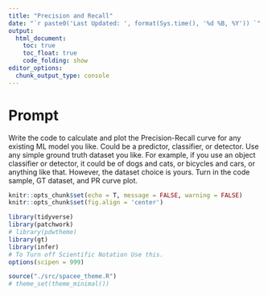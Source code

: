 ```yaml
---
title: "Precision and Recall"
date: "`r paste0('Last Updated: ', format(Sys.time(), '%d %B, %Y')) `"
output:
  html_document:
    toc: true
    toc_float: true
    code_folding: show
editor_options: 
  chunk_output_type: console
---
```


# Prompt

Write the code to calculate and plot the Precision-Recall curve for any existing ML model you like. Could be a predictor, classifier, or detector. Use any simple ground truth dataset you like. For example, if you use an object classifier or detector, it could be of dogs and cats, or bicycles and cars, or anything like that. However, the dataset choice is yours. Turn in the code sample, GT dataset, and PR curve plot. 



```r
knitr::opts_chunk$set(echo = T, message = FALSE, warning = FALSE)
knitr::opts_chunk$set(fig.align = 'center')

library(tidyverse)
library(patchwork)
# library(pdwtheme)
library(gt)
library(infer)
# To Turn off Scientific Notation Use this.
options(scipen = 999)

source("./src/spacee_theme.R")
# theme_set(theme_minimal())



```












